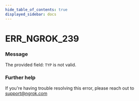 ```yaml
---
hide_table_of_contents: true
displayed_sidebar: docs
---
```



# ERR_NGROK_239

### Message

The provided field: `TYP` is not valid.

<ErrorDetails error="err_ngrok_239" />

### Further help

If you're having trouble resolving this error, please reach out to [support@ngrok.com](mailto:support@ngrok.com?subject=Help%20with%20ERR_NGROK_239)

